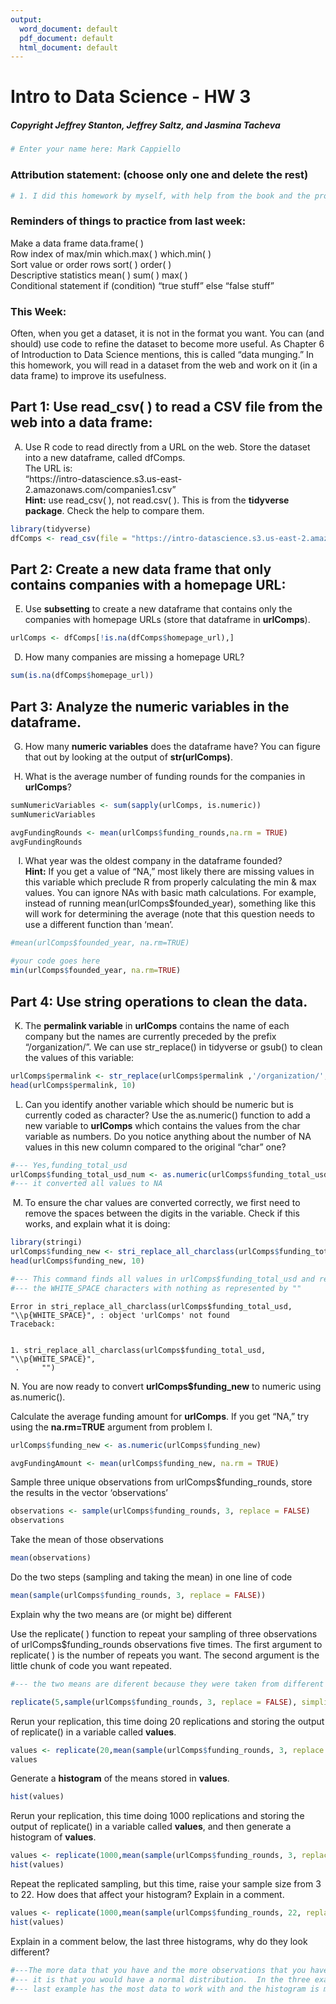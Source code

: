 ```yaml
---
output:
  word_document: default
  pdf_document: default
  html_document: default
---
```

# Intro to Data Science - HW 3
##### Copyright Jeffrey Stanton, Jeffrey Saltz, and Jasmina Tacheva


```r
# Enter your name here: Mark Cappiello
```

### Attribution statement: (choose only one and delete the rest)


```r
# 1. I did this homework by myself, with help from the book and the professor.

```

### Reminders of things to practice from last week: 
Make a data frame		data.frame( ) <br>
Row index of max/min	which.max( )  which.min( )<br>
Sort value or order rows	sort( )   order( )<br>
Descriptive statistics 	mean( ) sum( ) max( ) <br>
Conditional statement	if (condition) “true stuff” else “false stuff”<br>

### This Week: 
Often, when you get a dataset, it is not in the format you want. You can (and should) use code to refine the dataset to become more useful. As Chapter 6 of Introduction to Data Science mentions, this is called “data munging.” In this homework, you will read in a dataset from the web and work on it (in a data frame) to improve its usefulness.


## Part 1: Use read_csv( ) to read a CSV file from the web into a data frame:

A.	Use R code to read directly from a URL on the web. Store the dataset into a new dataframe, called dfComps. <br>
The URL is:    <br>
"https://intro-datascience.s3.us-east-2.amazonaws.com/companies1.csv" <br>
**Hint:** use read_csv( ), not read.csv( ). This is from the **tidyverse package**. Check the help to compare them.



```r
library(tidyverse)
dfComps <- read_csv(file = "https://intro-datascience.s3.us-east-2.amazonaws.com/companies1.csv")
```

## Part 2: Create a new data frame that only contains companies with a homepage URL:

E.	Use **subsetting** to create a new dataframe that contains only the companies with homepage URLs (store that dataframe in **urlComps**).


```r
urlComps <- dfComps[!is.na(dfComps$homepage_url),]
```

D.	How many companies are missing a homepage URL?


```r
sum(is.na(dfComps$homepage_url))
```

## Part 3: Analyze the numeric variables in the dataframe.

G.	How many **numeric variables** does the dataframe have? You can figure that out by looking at the output of **str(urlComps)**. 

H.	What is the average number of funding rounds for the companies in **urlComps**?


```r
sumNumericVariables <- sum(sapply(urlComps, is.numeric))
sumNumericVariables

avgFundingRounds <- mean(urlComps$funding_rounds,na.rm = TRUE)
avgFundingRounds
```

I.	What year was the oldest company in the dataframe founded? <br>
**Hint:** If you get a value of “NA,” most likely there are missing values in this variable which preclude R from properly calculating the min & max values. You can ignore NAs with basic math calculations. For example, instead of running mean(urlComps$founded_year), something like this will work for determining the average (note that this question needs to use a different function than 'mean'. 


```r
#mean(urlComps$founded_year, na.rm=TRUE)

#your code goes here
min(urlComps$founded_year, na.rm=TRUE)
```

## Part 4:  Use string operations to clean the data.

K.	The **permalink variable** in **urlComps** contains the name of each company but the names are currently preceded by the prefix “/organization/”. We can use str_replace() in tidyverse or gsub() to clean the values of this variable:


```r
urlComps$permalink <- str_replace(urlComps$permalink ,'/organization/','')
head(urlComps$permalink, 10)
```

L.	Can you identify another variable which should be numeric but is currently coded as character? Use the as.numeric() function to add a new variable to **urlComps** which contains the values from the char variable as numbers. Do you notice anything about the number of NA values in this new column compared to the original “char” one?  


```r
#--- Yes,funding_total_usd
urlComps$funding_total_usd_num <- as.numeric(urlComps$funding_total_usd)
#--- it converted all values to NA
```

M.	To ensure the char values are converted correctly, we first need to remove the spaces between the digits in the variable. Check if this works, and explain what it is doing:


```r
library(stringi)
urlComps$funding_new <- stri_replace_all_charclass(urlComps$funding_total_usd,"\\p{WHITE_SPACE}", "")
head(urlComps$funding_new, 10)

#--- This command finds all values in urlComps$funding_total_usd and replaces 
#--- the WHITE_SPACE characters with nothing as represented by "" 
```


    Error in stri_replace_all_charclass(urlComps$funding_total_usd, "\\p{WHITE_SPACE}", : object 'urlComps' not found
    Traceback:


    1. stri_replace_all_charclass(urlComps$funding_total_usd, "\\p{WHITE_SPACE}", 
     .     "")


N. You are now ready to convert **urlComps$funding_new** to numeric using as.numeric(). 

Calculate the average funding amount for **urlComps**. If you get “NA,” try using the **na.rm=TRUE** argument from problem I.


```r
urlComps$funding_new <- as.numeric(urlComps$funding_new)

avgFundingAmount <- mean(urlComps$funding_new, na.rm = TRUE)
```

Sample three unique observations from urlComps$funding_rounds, store the results in the vector 'observations'


```r
observations <- sample(urlComps$funding_rounds, 3, replace = FALSE)
observations
```

Take the mean of those observations


```r
mean(observations)
```

Do the two steps (sampling and taking the mean) in one line of code


```r
mean(sample(urlComps$funding_rounds, 3, replace = FALSE))
```

Explain why the two means are (or might be) different

Use the replicate( ) function to repeat your sampling of three observations of urlComps$funding_rounds  observations five times. The first argument to replicate( ) is the number of repeats you want. The second argument is the little chunk of code you want repeated.


```r
#--- the two means are diferent because they were taken from different samples

replicate(5,sample(urlComps$funding_rounds, 3, replace = FALSE), simplify = TRUE)

```

Rerun your replication, this time doing 20 replications and storing the output of replicate() in a variable called **values**.


```r
values <- replicate(20,mean(sample(urlComps$funding_rounds, 3, replace = FALSE), simplify = TRUE))
values
```

Generate a **histogram** of the means stored in **values**. 



```r
hist(values)

```

Rerun your replication, this time doing 1000 replications and storing the output of replicate() in a variable called **values**, and then generate a histogram of **values**.


```r
values <- replicate(1000,mean(sample(urlComps$funding_rounds, 3, replace = FALSE), simplify = TRUE))
hist(values)
```

Repeat the replicated sampling, but this time, raise your sample size from 3 to 22. How does that affect your histogram? Explain in a comment.


```r
values <- replicate(1000,mean(sample(urlComps$funding_rounds, 22, replace = FALSE), simplify = TRUE))
hist(values)
```

Explain in a comment below, the last three histograms, why do they look different?


```r
#---The more data that you have and the more observations that you have the more likely 
#--- it is that you would have a normal distribution.  In the three examples above the 
#--- last example has the most data to work with and the histogram is moving closer to normal.

```
